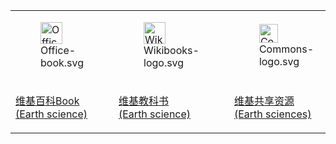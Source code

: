 {| align="center" style="font-size:small; text-align:left; background-color: transparent;" width="100%"
|- align="center"
|[[File:Office-book.svg|35px]]
|[[File:Wikibooks-logo.svg|35px]]
|[[File:Commons-logo.svg|30px]]
|- align="center"
|[[:en:Book:Earth_science|维基百科Book<br/>(Earth science)]]
|[[Wikibooks:Special:Search/Earth_science|维基教科书<br/>(Earth science)]]
|[[Commons:Category:Earth_sciences|维基共享资源<br/>(Earth sciences)]]
|}